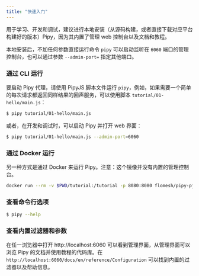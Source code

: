 ```yaml
---
title: "快速入门"
---
```


用于学习、开发和调试，建议进行本地安装（从源码构建，或者直接下载对应平台构建好的版本）Pipy，因为其内置了管理 web 控制台以及文档和教程。

本地安装后，不加任何参数直接运行命令 `pipy` 可以启动监听在 `6060` 端口的管理控制台，也可以通过参数 `--admin-port=` 指定其他端口。

### 通过 CLI 运行

要启动 Pipy 代理，请使用 PipyJS 脚本文件运行 `pipy`，例如，如果需要一个简单的每次请求都返回同样结果的回声服务，可以使用脚本 `tutorial/01-hello/main.js`：

```sh
$ pipy tutorial/01-hello/main.js
```

或者，在开发和调试时，可以启动 Pipy 并打开 web 界面：

```sh
$ pipy tutorial/01-hello/main.js --admin-port=6060
```

### 通过 Docker 运行

另一种方式是通过 Docker 来运行 Pipy。注意：这个镜像并没有内置的管理控制台。

```sh
docker run --rm -v $PWD/tutorial:/tutorial -p 8080:8080 flomesh/pipy-pjs:latest pipy /tutorial/01-hello/main.js
```

### 查看命令行选项

```sh
$ pipy --help
```

### 查看内置过滤器和参数

在任一浏览器中打开 http://localhost:6060 可以看到管理界面，从管理界面可以浏览 Pipy 的文档并使用教程的代码库。在 `http://localhost:6060/docs/en/reference/Configuration` 可以找到内置的过滤器以及帮助信息。